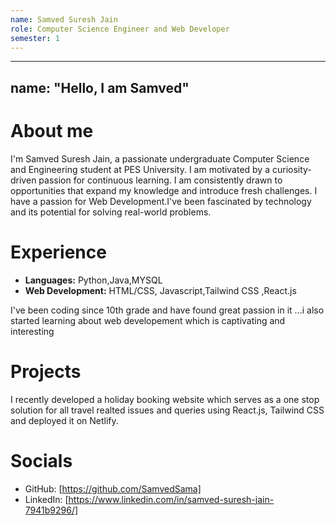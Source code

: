 ```yaml
---
name: Samved Suresh Jain
role: Computer Science Engineer and Web Developer
semester: 1
---
```


---
name: "Hello, I am Samved"
---

# About me

I'm Samved Suresh Jain, a passionate undergraduate Computer Science and Engineering student at PES University. I am motivated by a curiosity-driven passion for continuous learning. I am consistently drawn to opportunities that expand my knowledge and introduce fresh challenges. I have a passion for Web Development.I've been fascinated by technology and its potential for solving real-world problems.

# Experience

- **Languages:** Python,Java,MYSQL
- **Web Development:** HTML/CSS, Javascript,Tailwind CSS ,React.js

I've been coding since 10th grade and have found great passion in it ...i also started learning about web developement which is captivating and interesting

# Projects

I recently developed a holiday booking website which serves as a one stop solution for all travel realted issues and queries using React.js, Tailwind CSS and deployed it on Netlify.

# Socials

- GitHub: [https://github.com/SamvedSama]
- LinkedIn: [https://www.linkedin.com/in/samved-suresh-jain-7941b9296/]